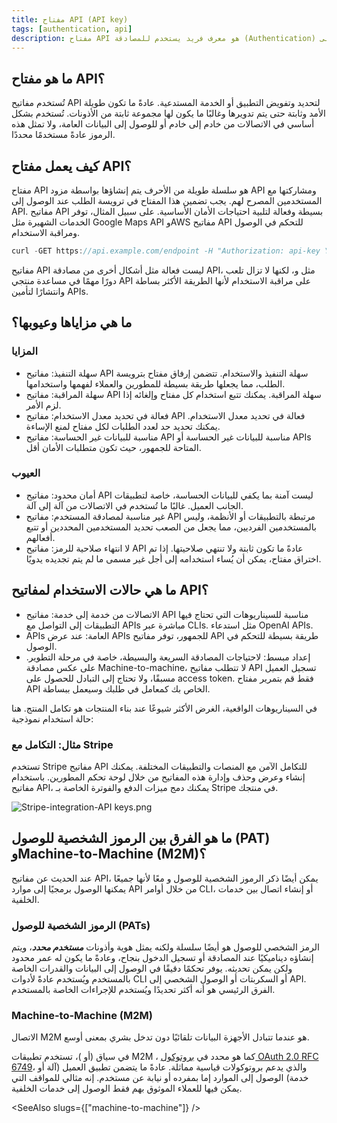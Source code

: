 ```yaml
---
title: مفتاح API (API key)
tags: [authentication, api]
description: مفتاح API هو معرف فريد يستخدم للمصادقة (Authentication) وتفويض العميل عند الوصول إلى API. يعمل كمفتاح سري يتم تضمينه في طلبات API للتحقق من هوية العميل والسماح بالوصول إلى موارد أو خدمات محددة. تُستخدم مفاتيح API عادةً في الاتصالات من خادم إلى خادم أو عند الوصول إلى البيانات العامة.
---
```


## ما هو مفتاح API؟

تُستخدم مفاتيح API لتحديد وتفويض التطبيق أو الخدمة المستدعية. عادةً ما تكون طويلة الأمد وثابتة حتى يتم تدويرها وغالبًا ما يكون لها مجموعة ثابتة من الأذونات. تُستخدم بشكل أساسي في الاتصالات من خادم إلى خادم أو للوصول إلى البيانات العامة، ولا تمثل هذه الرموز عادةً مستخدمًا محددًا.

## كيف يعمل مفتاح API؟

مفتاح API هو سلسلة طويلة من الأحرف يتم إنشاؤها بواسطة مزود API ومشاركتها مع المستخدمين المصرح لهم. يجب تضمين هذا المفتاح في ترويسة الطلب عند الوصول إلى API. مفاتيح API بسيطة وفعالة لتلبية احتياجات الأمان الأساسية. على سبيل المثال، توفر الخدمات الشهيرة مثل Google Maps API وAWS مفاتيح API للتحكم في الوصول ومراقبة الاستخدام.

```java
curl -GET https://api.example.com/endpoint -H "Authorization: api-key YOUR_API_KEY"
```

مفاتيح API ليست فعالة مثل أشكال أخرى من مصادقة API، مثل <Ref slug="oauth-2.0" /> و<Ref slug="jwt" />، لكنها لا تزال تلعب دورًا مهمًا في مساعدة منتجي API على مراقبة الاستخدام لأنها الطريقة الأكثر بساطة وانتشارًا لتأمين APIs.

## ما هي مزاياها وعيوبها؟

### المزايا

- سهلة التنفيذ: مفاتيح API سهلة التنفيذ والاستخدام. تتضمن إرفاق مفتاح بترويسة الطلب، مما يجعلها طريقة بسيطة للمطورين والعملاء لفهمها واستخدامها.
- سهلة المراقبة: مفاتيح API سهلة المراقبة. يمكنك تتبع استخدام كل مفتاح وإلغائه إذا لزم الأمر.
- فعالة في تحديد معدل الاستخدام: مفاتيح API فعالة في تحديد معدل الاستخدام. يمكنك تحديد حد لعدد الطلبات لكل مفتاح لمنع الإساءة.
- مناسبة للبيانات غير الحساسة: مفاتيح API مناسبة للبيانات غير الحساسة أو APIs المتاحة للجمهور، حيث تكون متطلبات الأمان أقل.

### العيوب

- أمان محدود: مفاتيح API ليست آمنة بما يكفي للبيانات الحساسة، خاصة لتطبيقات الجانب العميل. غالبًا ما تُستخدم في الاتصالات من آلة إلى آلة.
- غير مناسبة لمصادقة المستخدم: مفاتيح API مرتبطة بالتطبيقات أو الأنظمة، وليس بالمستخدمين الفرديين، مما يجعل من الصعب تحديد المستخدمين المحددين أو تتبع أفعالهم.
- لا انتهاء صلاحية للرمز: مفاتيح API عادةً ما تكون ثابتة ولا تنتهي صلاحيتها. إذا تم اختراق مفتاح، يمكن أن يُساء استخدامه إلى أجل غير مسمى ما لم يتم تجديده يدويًا.

## ما هي حالات الاستخدام لمفاتيح API؟

- الاتصالات من خدمة إلى خدمة: مفاتيح API مناسبة للسيناريوهات التي تحتاج فيها التطبيقات إلى التواصل مع APIs مباشرة عبر CLIs. مثل استدعاء OpenAI APIs.
- APIs العامة: عند عرض APIs للجمهور، توفر مفاتيح API طريقة بسيطة للتحكم في الوصول.
- إعداد مبسط: لاحتياجات المصادقة السريعة والبسيطة، خاصة في مرحلة التطوير. على عكس مصادقة Machine-to-machine، لا تتطلب مفاتيح API تسجيل العميل مسبقًا، ولا تحتاج إلى التبادل للحصول على access token. فقط قم بتمرير مفتاح API الخاص بك كمعامل في طلبك وسيعمل ببساطة.

في السيناريوهات الواقعية، الغرض الأكثر شيوعًا عند بناء المنتجات هو تكامل المنتج. هنا حالة استخدام نموذجية:

### مثال: التكامل مع Stripe

تستخدم Stripe مفاتيح API للتكامل الآمن مع المنصات والتطبيقات المختلفة. يمكنك إنشاء وعرض وحذف وإدارة هذه المفاتيح من خلال لوحة تحكم المطورين. باستخدام مفاتيح API، يمكنك دمج ميزات الدفع والفوترة الخاصة بـ Stripe في منتجك.

![Stripe-integration-API keys.png](https://uploads.strapi.logto.io/Stripe_integration_API_keys_cb6a2bc679.png)

## ما هو الفرق بين الرموز الشخصية للوصول (PAT) وMachine-to-Machine (M2M)؟

عند الحديث عن مفاتيح API، يمكن أيضًا ذكر الرموز الشخصية للوصول و<Ref slug="machine-to-machine" /> معًا لأنها جميعًا يمكنها الوصول برمجيًا إلى موارد API من خلال أوامر CLI، أو إنشاء اتصال بين خدمات الخلفية.

### الرموز الشخصية للوصول (PATs)

الرمز الشخصي للوصول هو أيضًا سلسلة ولكنه يمثل هوية وأذونات ***مستخدم محدد***، ويتم إنشاؤه ديناميكيًا عند المصادقة أو تسجيل الدخول بنجاح، وعادةً ما يكون له عمر محدود ولكن يمكن تحديثه. يوفر تحكمًا دقيقًا في الوصول إلى البيانات والقدرات الخاصة بالمستخدم ويُستخدم عادةً لأدوات CLI أو السكربتات أو الوصول الشخصي إلى API. الفرق الرئيسي هو أنه أكثر تحديدًا ويُستخدم للإجراءات الخاصة بالمستخدم.

### Machine-to-Machine (M2M)

الاتصال M2M هو عندما تتبادل الأجهزة البيانات تلقائيًا دون تدخل بشري بمعنى أوسع.

في سياق <Ref slug="openid-connect" /> (أو <Ref slug="oauth-2.0" />)، تستخدم تطبيقات M2M <Ref slug="client-credentials-flow" />، كما هو محدد في [بروتوكول OAuth 2.0 RFC 6749](https://datatracker.ietf.org/doc/html/rfc6749)، والذي يدعم بروتوكولات قياسية مماثلة. عادةً ما يتضمن تطبيق العميل (آلة أو خدمة) الوصول إلى الموارد إما بمفرده أو نيابة عن مستخدم. إنه مثالي للمواقف التي يمكن فيها للعملاء الموثوق بهم فقط الوصول إلى خدمات الخلفية.

<SeeAlso slugs={["machine-to-machine"]} />
